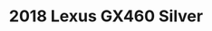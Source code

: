 ---
yrmm: 2112
brand: Lexus
year: 2018
model: GX460
color: Silver
title: 2018 Lexus GX460 Silver
description: Dobinson suspension, Rock Slider steps, Evo Corse wheels, Nitto
  tires, Expedition and Metal Tech bumpers, CBI roof rack
alt: Silver 2018 Lexus GX 460 overlanding and camping setup with Dobinson
  suspension, Warn winch, Rock Slider steps, Evo Corse Fondmetal wheels, Nitto
  EXO Grappler tires, Expedition and Metal Tech bumpers, and CBI roof rack.
width: 1406
height: 2500
---